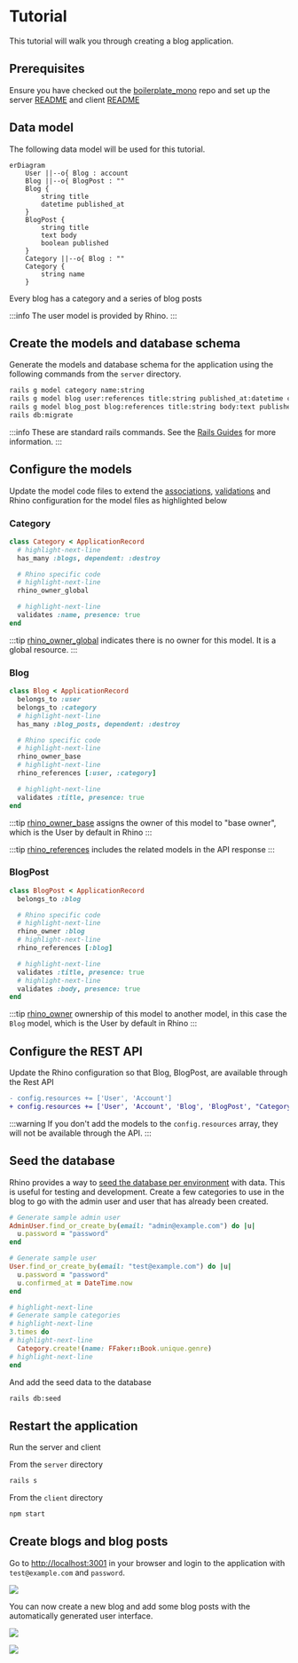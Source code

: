 # Tutorial

This tutorial will walk you through creating a blog application.

## Prerequisites

Ensure you have checked out the [boilerplate_mono](https://github.com/nubinary/boilerplate_mono) repo and set up the server [README](https://github.com/nubinary/boilerplate_mono/blob/main/server/README.md) and client [README](https://github.com/nubinary/boilerplate_mono/blob/main/client/README.md)

## Data model

The following data model will be used for this tutorial.

```mermaid
erDiagram
    User ||--o{ Blog : account
    Blog ||--o{ BlogPost : ""
    Blog {
        string title
        datetime published_at
    }
    BlogPost {
        string title
        text body
        boolean published
    }
    Category ||--o{ Blog : ""
    Category {
        string name
    }
```

Every blog has a category and a series of blog posts

:::info
The user model is provided by Rhino.
:::

## Create the models and database schema

Generate the models and database schema for the application using the following commands from the `server` directory.

```bash
rails g model category name:string
rails g model blog user:references title:string published_at:datetime category:references
rails g model blog_post blog:references title:string body:text published:boolean
rails db:migrate
```

:::info
These are standard rails commands. See the [Rails Guides](https://guides.rubyonrails.org/) for more information.
:::

## Configure the models

Update the model code files to extend the [associations](https://guides.rubyonrails.org/association_basics.html), [validations](https://guides.rubyonrails.org/active_record_validations.html) and Rhino configuration for the model files as highlighted below

### Category

```ruby title="app/models/category.rb"
class Category < ApplicationRecord
  # highlight-next-line
  has_many :blogs, dependent: :destroy

  # Rhino specific code
  # highlight-next-line
  rhino_owner_global

  # highlight-next-line
  validates :name, presence: true
end
```

:::tip
[rhino_owner_global](/docs/concepts/resources/#global-owner) indicates there is no owner for this model. It is a global resource.
:::

### Blog

```ruby title="app/models/blog.rb"
class Blog < ApplicationRecord
  belongs_to :user
  belongs_to :category
  # highlight-next-line
  has_many :blog_posts, dependent: :destroy

  # Rhino specific code
  # highlight-next-line
  rhino_owner_base
  # highlight-next-line
  rhino_references [:user, :category]

  # highlight-next-line
  validates :title, presence: true
end
```

:::tip
[rhino_owner_base](/docs/concepts/resources/#base-owner) assigns the owner of this model to "base owner", which is the User by default in Rhino
:::

:::tip
[rhino_references](/docs/concepts/resources/#references) includes the related models in the API response
:::

### BlogPost

```ruby title="app/models/blog_post.rb"
class BlogPost < ApplicationRecord
  belongs_to :blog

  # Rhino specific code
  # highlight-next-line
  rhino_owner :blog
  # highlight-next-line
  rhino_references [:blog]

  # highlight-next-line
  validates :title, presence: true
  # highlight-next-line
  validates :body, presence: true
end
```

:::tip
[rhino_owner](/docs/concepts/resources/#ownership) ownership of this model to another model, in this case the `Blog` model, which is the User by default in Rhino
:::

## Configure the REST API

Update the Rhino configuration so that Blog, BlogPost, are available through the Rest API

```diff title="config/initializers/rhino.rb"
- config.resources += ['User', 'Account']
+ config.resources += ['User', 'Account', 'Blog', 'BlogPost', "Category"]
```

:::warning
If you don't add the models to the `config.resources` array, they will not be available through the API.
:::

## Seed the database

Rhino provides a way to [seed the database per environment](../guides/importing/seeding) with data. This is useful for testing and development. Create a few categories to use in the blog to go with the admin user and user that has already been created.

```ruby title="db/seeds/development/users.rb"
# Generate sample admin user
AdminUser.find_or_create_by(email: "admin@example.com") do |u|
  u.password = "password"
end

# Generate sample user
User.find_or_create_by(email: "test@example.com") do |u|
  u.password = "password"
  u.confirmed_at = DateTime.now
end

# highlight-next-line
# Generate sample categories
# highlight-next-line
3.times do
# highlight-next-line
  Category.create!(name: FFaker::Book.unique.genre)
# highlight-next-line
end
```

And add the seed data to the database

```bash
rails db:seed
```

## Restart the application

Run the server and client

From the `server` directory

```bash
rails s
```

From the `client` directory

```bash
npm start
```

## Create blogs and blog posts

Go to [http://localhost:3001](http://localhost:3001) in your browser and login to the application with `test@example.com` and `password`.

![](/img/tutorial_login.png)

You can now create a new blog and add some blog posts with the automatically generated user interface.

![](/img/tutorial_blog.png)

![](/img/tutorial_blog_post.png)
